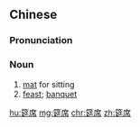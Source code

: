 ==Chinese==
{{zh-forms}}

===Pronunciation===
{{zh-pron
|m=yánxí
|c=jin4 zik6
|h=pfs=yèn-si̍t
|mn=iân-sia̍h
|cat=n
}}

===Noun===
{{zh-noun}}

# [[mat]] for sitting
# [[feast]]; [[banquet]]

[[hu:筵席]]
[[mg:筵席]]
[[chr:筵席]]
[[zh:筵席]]